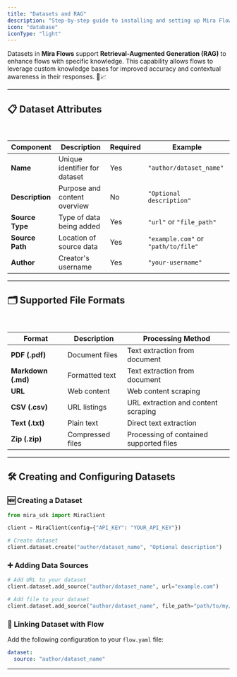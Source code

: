 ```yaml
---
title: "Datasets and RAG"
description: "Step-by-step guide to installing and setting up Mira Flows SDK for your project"
icon: "database"
iconType: "light"
---
```


Datasets in **Mira Flows** support **Retrieval-Augmented Generation (RAG)** to enhance flows with specific knowledge. This capability allows flows to leverage custom knowledge bases for improved accuracy and contextual awareness in their responses. 🤖📈

***

## 📋 Dataset Attributes

<br />

| **Component**   | **Description**               | **Required** | **Example**                         |
| --------------- | ----------------------------- | ------------ | ----------------------------------- |
| **Name**        | Unique identifier for dataset | Yes          | `"author/dataset_name"`             |
| **Description** | Purpose and content overview  | No           | `"Optional description"`            |
| **Source Type** | Type of data being added      | Yes          | `"url"` or `"file_path"`            |
| **Source Path** | Location of source data       | Yes          | `"example.com"` or `"path/to/file"` |
| **Author**      | Creator's username            | Yes          | `"your-username"`                   |

***

## 🗂️ Supported File Formats

<br />

| **Format**         | **Description**  | **Processing Method**                   |
| ------------------ | ---------------- | --------------------------------------- |
| **PDF (.pdf)**     | Document files   | Text extraction from document           |
| **Markdown (.md)** | Formatted text   | Text extraction from document           |
| **URL**            | Web content      | Web content scraping                    |
| **CSV (.csv)**     | URL listings     | URL extraction and content scraping     |
| **Text (.txt)**    | Plain text       | Direct text extraction                  |
| **Zip (.zip)**     | Compressed files | Processing of contained supported files |

***

## 🛠️ Creating and Configuring Datasets

### 🆕 Creating a Dataset

```python Python
from mira_sdk import MiraClient

client = MiraClient(config={"API_KEY": "YOUR_API_KEY"})

# Create dataset
client.dataset.create("author/dataset_name", "Optional description")
```

### ➕ Adding Data Sources

```python Python
# Add URL to your dataset
client.dataset.add_source("author/dataset_name", url="example.com")

# Add file to your dataset
client.dataset.add_source("author/dataset_name", file_path="path/to/my/file.csv")
```

### 🔗 Linking Dataset with Flow

Add the following configuration to your `flow.yaml` file:

```yaml .yaml
dataset:
  source: "author/dataset_name"
```

***